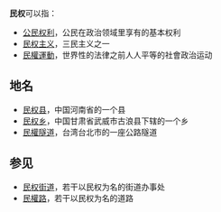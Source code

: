 '''民权'''可以指：
{{wiktionary}}

*[[公民权利|公民权利]]，公民在政治领域里享有的基本权利
*[[民权主义|民权主义]]，三民主义之一
*[[民權運動|民權運動]]，世界性的法律之前人人平等的社會政治运动

==地名==
*[[民权县|民权县]]，中国河南省的一个县
*[[民权乡|民权乡]]，中国甘肃省武威市古浪县下辖的一个乡
*[[民權隧道|民權隧道]]，台湾台北市的一座公路隧道

==参见==
*[[民权街道|民权街道]]，若干以民权为名的街道办事处
*[[民權路|民權路]]，若干以民权为名的道路

{{Disambig|CAT=二字消歧义}}